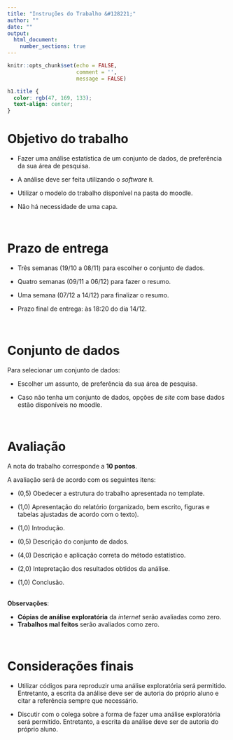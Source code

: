 ```yaml
---
title: "Instruções do Trabalho &#128221;"
author: ""
date: ""
output: 
  html_document:
    number_sections: true
---
```


```r
knitr::opts_chunk$set(echo = FALSE,
                      comment = '',
                      message = FALSE)
```

```css
h1.title {
  color: rgb(47, 169, 133);
  text-align: center;
}
```

# Objetivo do trabalho

- Fazer uma análise estatística de um conjunto de dados, de preferência da sua área de pesquisa.

- A análise deve ser feita utilizando o *software* `R`.

- Utilizar o modelo do trabalho disponível na pasta do moodle.

- Não há necessidade de uma capa.

<!--
utilizando o *software* R ou outro recurso computacional. Outros pacotes também podem ser utilizados.
-->

<br>

# Prazo de entrega

- Três semanas (19/10 a 08/11) para escolher o conjunto de dados.

- Quatro semanas (09/11 a 06/12) para fazer o resumo.

- Uma semana (07/12 a 14/12) para finalizar o resumo.

- Prazo final de entrega: às 18:20 do dia 14/12.

<br>

# Conjunto de dados

Para selecionar um conjunto de dados:

- Escolher um assunto, de preferência da sua área de pesquisa.

- Caso não tenha um conjunto de dados, opções de *site* com base dados estão disponíveis no moodle.

<br>

# Avaliação

A nota do trabalho corresponde a **10 pontos**.

A avaliação será de acordo com os seguintes itens:

- (0,5) Obedecer a estrutura do trabalho apresentada no template.

- (1,0) Apresentação do relatório (organizado, bem escrito, figuras e tabelas ajustadas de acordo com o texto).

- (1,0) Introdução. 

- (0,5) Descrição do conjunto de dados.

- (4,0) Descrição e aplicação correta do método estatístico.

- (2,0) Intepretação dos resultados obtidos da análise.

- (1,0) Conclusão.

<br>
**Observações**: 

- **Cópias de análise exploratória** da *internet* serão avaliadas como zero. 
- **Trabalhos mal feitos** serão avaliados como zero. 

<br>

# Considerações finais

- Utilizar códigos para reproduzir uma análise exploratória será permitido. Entretanto, a escrita da análise deve ser de autoria do próprio aluno e citar a referência sempre que necessário.

- Discutir com o colega sobre a forma de fazer uma análise exploratória será permitido. Entretanto, a escrita da análise deve ser de autoria do próprio aluno.

